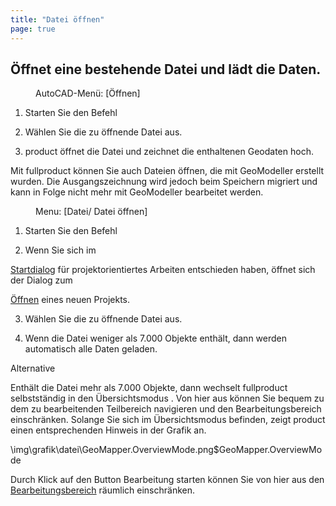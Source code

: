 ```yaml
---
title: "Datei öffnen"
page: true
---
```

## &#214;ffnet eine bestehende Datei und l&#228;dt die Daten.
<GeoDesigner> <Menu>AutoCAD-Menü: [Öffnen] </Menu> 


1. Starten Sie den Befehl


2. W&#228;hlen Sie die zu &#246;ffnende Datei aus.


3. <Placeholder>product</Placeholder> &#246;ffnet die Datei und zeichnet die enthaltenen Geodaten hoch.





<Warning>
Mit  <Placeholder>fullproduct</Placeholder> k&#246;nnen Sie auch Dateien &#246;ffnen, die mit  <Placeholder>GeoModeller</Placeholder> erstellt wurden. Die Ausgangszeichnung wird jedoch beim Speichern migriert und kann in Folge nicht mehr mit  <Placeholder>GeoModeller</Placeholder> bearbeitet werden.
</Warning>

</GeoDesigner>
<GeoMapper> <Menu> Menu: [Datei/ Datei öffnen] </Menu> 



1. Starten Sie den Befehl


2. Wenn Sie sich im 

[Startdialog](../programmstart/startdialog)
 f&#252;r projektorientiertes Arbeiten entschieden haben, &#246;ffnet sich der Dialog zum 

[&#214;ffnen](../programmstart/projekt_oeffnen)
 eines neuen Projekts.


3. W&#228;hlen Sie die zu &#246;ffnende Datei aus.


4. Wenn die Datei weniger als 7.000 Objekte enth&#228;lt, dann werden automatisch alle Daten geladen.




Alternative


Enth&#228;lt die Datei mehr als 7.000 Objekte, dann wechselt  <Placeholder>fullproduct</Placeholder> selbstst&#228;ndig in den  <Italic> &#220;bersichtsmodus </Italic> . Von hier aus k&#246;nnen Sie bequem zu dem zu bearbeitenden Teilbereich navigieren und den Bearbeitungsbereich einschr&#228;nken. Solange Sie sich im &#220;bersichtsmodus befinden, zeigt  <Placeholder>product</Placeholder> einen entsprechenden Hinweis in der Grafik an.

<Image>\img\grafik\datei\GeoMapper.OverviewMode.png$GeoMapper.OverviewMode</Image>

Durch Klick auf den Button  <Border>Bearbeitung starten</Border>  k&#246;nnen Sie von hier aus den [Bearbeitungsbereich](../datei/bereichladen)
 r&#228;umlich einschr&#228;nken.
</GeoMapper>
